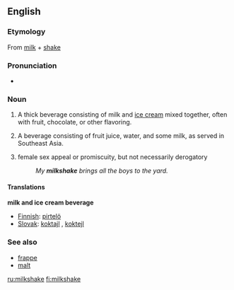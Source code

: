 ==English==

===Etymology===
From [[milk]] + [[shake]]

===Pronunciation===
*{{audio|en-us-milkshake.ogg|Audio (US)}}

===Noun===
{{en-noun}}

# {{cattag|beverages}} A thick beverage consisting of milk and [[ice cream]] mixed together, often with fruit, chocolate, or other flavoring.
# {{cattag|beverages}} {{italbrac|non-standard}} A beverage consisting of fruit juice, water, and some milk, as served in Southeast Asia.
# {{cattag|Slang}} female sex appeal or promiscuity, but not necessarily derogatory
#: ''My '''milkshake''' brings all the boys to the yard.'' 

====Translations====
'''milk and ice cream beverage'''
*[[Finnish]]: [[pirtelö]]
*[[Slovak]]: [[koktajl]] {{m}}, [[koktejl]] {{m}}

===See also===
*[[frappe]]
*[[malt]]

[[ru:milkshake]]
[[fi:milkshake]]